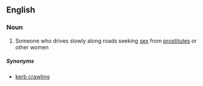 ==English==

===Noun===
{{en-noun}}

# {{UK}} Someone who drives slowly along roads seeking [[sex]] from [[prostitute]]s or other women

=====Synonyms=====
*[[kerb crawling]]